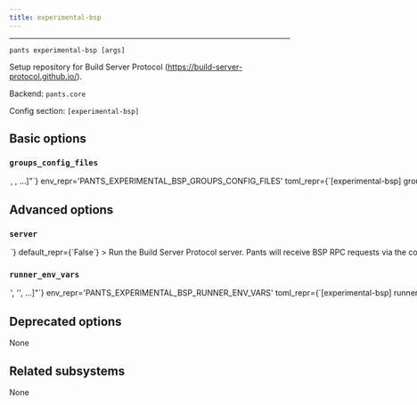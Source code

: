 ```yaml
---
title: experimental-bsp
---
```



---

```
pants experimental-bsp [args]
```

Setup repository for Build Server Protocol (https://build-server-protocol.github.io/).

Backend: <span className="color--primary">`pants.core`</span>

Config section: <span className="color--primary">`[experimental-bsp]`</span>

<span className={styles.options}>

## Basic options

### `groups_config_files`

<Option
  cli_repr={`--experimental-bsp-groups-config-files="[<file_option>, <file_option>, ...]"`}
  env_repr='PANTS_EXPERIMENTAL_BSP_GROUPS_CONFIG_FILES'
  toml_repr={`[experimental-bsp]
groups_config_files = [
    <file_option>,
    <file_option>,
    ...,
]`}
  default_repr={`[]`}
>

A list of config files that define groups of Pants targets to expose to IDEs via Build Server Protocol.

Pants generally uses fine-grained targets to define the components of a build (in many cases on a file-by-file basis). Many IDEs, however, favor coarse-grained targets that contain large numbers of source files. To accommodate this distinction, the Pants BSP server will compute a set of BSP build targets to use from the groups specified in the config files set for this option. Each group will become one or more BSP build targets.

Each config file is a TOML file with a `groups` dictionary with the following format for an entry:

```
# The dictionary key is used to identify the group. It must be unique.
[groups.ID1]:
# One or more Pants address specs defining what targets to include in the group.
addresses = [
  "src/jvm::",
  "tests/jvm::",
]
# Filter targets to a specific resolve. Targets in a group must be from a single resolve.
# Format of filter is `TYPE:RESOLVE_NAME`. The only supported TYPE is `jvm`. RESOLVE_NAME must be
# a valid resolve name.
resolve = "jvm:jvm-default"
display_name = "Display Name" # (Optional) Name shown to the user in the IDE.
base_directory = "path/from/build/root" # (Optional) Hint to the IDE for where the build target should "live."
```

Pants will merge the contents of the config files together. If the same ID is used for a group definition, in multiple config files, the definition in the latter config file will take effect.

</Option>

## Advanced options

### `server`

<Option
  cli_repr={`--[no-]experimental-bsp-server`}
  env_repr='PANTS_EXPERIMENTAL_BSP_SERVER'
  toml_repr={`[experimental-bsp]
server = <bool>`}
  default_repr={`False`}
>

Run the Build Server Protocol server. Pants will receive BSP RPC requests via the console. This should only ever be invoked via the IDE.

</Option>

### `runner_env_vars`

<Option
  cli_repr={`--experimental-bsp-runner-env-vars="['<str>', '<str>', ...]"`}
  env_repr='PANTS_EXPERIMENTAL_BSP_RUNNER_ENV_VARS'
  toml_repr={`[experimental-bsp]
runner_env_vars = [
    '<str>',
    '<str>',
    ...,
]`}
  default_repr={`[\n  "PATH"\n]`}
>

Environment variables to set in the BSP runner script when setting up BSP in a repository. Entries are either strings in the form `ENV_VAR=value` to set an explicit value; or just `ENV_VAR` to copy the value from Pants&#x27; own environment when the experimental-bsp goal was run.

This option only takes effect when the BSP runner script is written. If the option changes, you must run `/home/josh/work/scie-pants/dist/pants experimental-bsp` again to write a new copy of the BSP runner script.

Note: The environment variables passed to the Pants BSP server will be those set for your IDE and not your shell. For example, on macOS, the IDE is generally launched by `launchd` after clicking on a Dock icon, and not from the shell. Thus, any environment variables set for your shell will likely not be seen by the Pants BSP server. At the very least, on macOS consider writing an explicit PATH into the BSP runner script via this option.

</Option>

## Deprecated options

None

## Related subsystems

None

</span>
